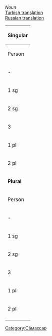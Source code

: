

''Noun''<br/>
[http://ilazki.thinkgeek.co.uk/~spectre/txuvaix/cv-tr/index.php?q=шӑши Turkish translation]<br/>
[http://samah.chv.su/cgi-bin/s.cgi?a=s&word=шӑши Russian translation]

{|class=wikitable
|-
!colspan=9|'''Singular'''
|-
!  Person  !!  Tеп<br/>Absolutive  !!  Камӑнлӑх<br/>Genitive  !!  Пару<br/>Dative  !!  Вырӑн<br/>Locative !!  Туху<br/>Ablative  !!  Пӗрлелӗх<br/>Instrumental  !!  Ҫуклӑх<br/>Privative  !!  Пирке<br/>Final
|-
| - || шӑши || шӑши·н || шӑши·е || шӑши·ре || шӑши·рен || шӑши·пе || шӑши·сӗр || шӑши·шӗн
|-
| 1 sg || шӑши·йӗм || шӑши·йӗм·ӗн || шӑши·йӗм·е || шӑши·йӗм·ре || шӑши·йӗм·рен || шӑши·йӗм·пе || шӑши·йӗм·сӗр || шӑши·йӗм·шӗн
|-
| 2 sg || шӑши·йӳ || шӑши·йӳ·н || шӑши·йӳ·не || шӑши·йӳ·нте || шӑши·йӳ·нтен || шӑши·йӳ·пе || шӑши·йӳ·сӗр || шӑши·йӳ·шӗн
|-
| 3 || шӑши·йӗ || шӑши·йӗ·н || шӑши·не || шӑши·йӗ·нче || шӑши·йӗ·нчен || шӑши·йӗ·пе || шӑши·йӗ·сӗр || шӑши·йӗ·шӗн
|-
| 1 pl || шӑши·йӗмӗр || шӑши·йӗмӗр·ӗн || шӑши·йӗмӗр·е || шӑши·йӗмӗр·те || шӑши·йӗмӗр·тен || шӑши·йӗмӗр·пе || шӑши·йӗмӗр·сӗр || шӑши·йӗмӗр·шӗн
|-
| 2 pl || шӑши·йӗр || шӑши·йӗр·ӗн || шӑши·йӗр·е || шӑши·йӗр·те || шӑши·йӗр·тен || шӑши·йӗр·пе || шӑши·йӗр·сӗр || шӑши·йӗр·шӗн
|-
!colspan=9|'''Plural'''
|-
!  Person  !!  Tеп<br/>Absolutive  !!  Камӑнлӑх<br/>Genitive  !!  Пару<br/>Dative  !!  Вырӑн<br/>Locative  !!  Туху<br/>Ablative  !!  Пӗрлелӗх<br/>Instrumental  !!  Ҫуклӑх<br/>Privative  !!  Пирке<br/>Final
|-
| - || шӑши·сем || шӑши·се·н || шӑши·сен·е || шӑши·сен·че || шӑши·сен·чен || шӑши·сем·пе || шӑши·сем·сӗр || шӑши·сем·шӗн
|-
| 1 sg || шӑши·йӗм·сем || шӑши·йӗм·се·н || шӑши·йӗм·сен·е || шӑши·йӗм·сен·че || шӑши·йӗм·сен·чен || шӑши·йӗм·сем·пе || шӑши·йӗм·сем·сӗр || шӑши·йӗм·сем·шӗн
|-
| 2 sg || шӑши·йӳ·сем || шӑши·йӳ·се·н || шӑши·йӳ·сен·е || шӑши·йӳ·сен·че || шӑши·йӳ·сен·чен || шӑши·йӳ·сем·пе || шӑши·йӳ·сем·сӗр || шӑши·йӳ·сем·шӗн
|-
| 3 || шӑши·йӗ·сем || шӑши·йӗ·се·н || шӑши·йӗ·сен·е || шӑши·йӗ·сен·че || шӑши·йӗ·сен·чен || шӑши·йӗ·сем·пе || шӑши·йӗ·сем·сӗр || шӑши·йӗ·сем·шӗн
|-
| 1 pl || шӑши·йӗмӗр·сем || шӑши·йӗмӗр·се·н || шӑши·йӗмӗр·сен·е || шӑши·йӗмӗр·сен·че || шӑши·йӗмӗр·сен·чен || шӑши·йӗмӗр·сем·пе || шӑши·йӗмӗр·сем·сӗр || шӑши·йӗмӗр·сем·шӗн
|-
| 2 pl || шӑши·йӗр·сем || шӑши·йӗр·се·н || шӑши·йӗр·сен·е || шӑши·йӗр·сен·че || шӑши·йӗр·сен·чен || шӑши·йӗр·сем·пе || шӑши·йӗр·сем·сӗр || шӑши·йӗр·сем·шӗн
|-
|}

[[Category:Сӑмахсар]]